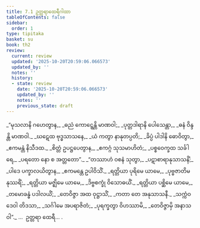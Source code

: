 ```yaml
---
title: 7.1 ဥတ္တရာထေရီဂါထာ
tableOfContents: false
sidebar:
  order: 1
type: tipitaka
basket: su
book: th2
review:
  current: review
  updated: '2025-10-20T20:59:06.066573'
  updated_by: ''
  notes: ''
  history:
  - state: review
    date: '2025-10-20T20:59:06.066573'
    updated_by: ''
    notes: ''
    previous_state: draft
---
```



<DynamicBreadcrumb />


<ReviewStatus review={frontmatter.review} showDetails={true} />

<HypothesisAnnotation frontmatter={frontmatter} />

<Division number="175" book="th2" e="ch" v="19" p="399">

<Paragraph number="239" type="verses" book="th2">
_“မုသလာနိ ဂဟေတွာန,_  
_ဓညံ ကောဋ္ဋေန္တိ မာဏဝါ;_  
_ပုတ္တဒါရာနိ ပေါသေန္တာ,_  
_ဓနံ ဝိန္ဒန္တိ မာဏဝါ._  

</Paragraph>

</Division>
<Division number="176" book="th2" e="ch" v="19" p="399">

<Paragraph number="240" type="verses" book="th2">
_ဃဋေထ ဗုဒ္ဓသာသနေ,_  
_ယံ ကတွာ နာနုတပ္ပတိ;_  
_ခိပ္ပံ ပါဒါနိ ဓောဝိတွာ,_  
_ဧကမန္တံ နိသီဒထ._  

</Paragraph>

</Division>
<Division number="177" book="th2" e="ch" v="19" p="399">

<Paragraph number="241" type="verses" book="th2">
_စိတ္တံ ဥပဋ္ဌပေတွာန,_  
_ဧကဂ္ဂံ သုသမာဟိတံ;_  
_ပစ္စဝေက္ခထ သင်္ခါရေ,_  
_ပရတော နော စ အတ္တတော”._  

</Paragraph>

</Division>
<Division number="178" book="th2" e="ch" v="19" p="399">

<Paragraph number="242" type="verses" book="th2">
_“တဿာဟံ ဝစနံ သုတွာ,_  
_ပဋာစာရာနုသာသနိံ;_  
_ပါဒေ ပက္ခာလယိတွာန,_  
_ဧကမန္တေ ဥပါဝိသိံ._  

</Paragraph>

</Division>
<Division number="179" book="th2" e="ch" v="19" p="399">

<Paragraph number="243" type="verses" book="th2">
_ရတ္တိယာ ပုရိမေ ယာမေ,_  
_ပုဗ္ဗဇာတိမနုဿရိံ;_  
_ရတ္တိယာ မဇ္ဈိမေ ယာမေ,_  
_ဒိဗ္ဗစက္ခုံ ဝိသောဓယိံ._  

</Paragraph>

</Division>
<Division number="180" book="th2" e="ch" v="19" p="399">

<Paragraph number="244" type="verses" book="th2">
_ရတ္တိယာ ပစ္ဆိမေ ယာမေ,_  
_တမောခန္ဓံ ပဒါလယိံ;_  
_တေဝိဇ္ဇာ အထ ဝုဋ္ဌာသိံ,_  
_ကတာ တေ အနုသာသနီ._  

</Paragraph>

</Division>
<Division number="181" book="th2" e="ch" v="19" p="399">

<Paragraph number="245" type="verses" book="th2">
_သက္ကံဝ ဒေဝါ တိဒသာ,_  
_သင်္ဂါမေ အပရာဇိတံ;_  
_ပုရက္ခတွာ ဝိဟဿာမိ,_  
_တေဝိဇ္ဇာမှိ အနာသဝါ”._  


</Paragraph>
</Division>

<Paragraph number="246" type="center" book="th2">
…  ဥတ္တရာ ထေရီ… .
</Paragraph>